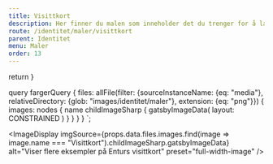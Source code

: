 ```yaml
---
title: Visittkort
description: Her finner du malen som inneholder det du trenger for å lage nye visittkort.
route: /identitet/maler/visittkort
parent: Identitet
menu: Maler
order: 13
---
```



  return <SEO title={props.pageContext.frontmatter.title} description={props.pageContext.frontmatter.description} pathname={props.pageContext.frontmatter.route} />
}

query fargerQuery {
  files: allFile(filter: {sourceInstanceName: {eq: "media"}, relativeDirectory:  {glob: "images/identitet/maler"}, extension: {eq: "png"}}) {
    images: nodes {
      name
       childImageSharp {
         gatsbyImageData(
          layout: CONSTRAINED
        )
      }
    }
  }
}
`;

<PageHeader></PageHeader>

<DownloadCard></DownloadCard>

<ImageDisplay
  imgSource={props.data.files.images.find(image => image.name === "Visittkort").childImageSharp.gatsbyImageData}
  alt="Viser flere eksempler på Enturs visittkort"
  preset="full-width-image"
/>

